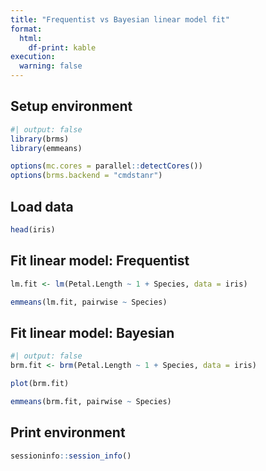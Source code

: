 ```yaml
---
title: "Frequentist vs Bayesian linear model fit"
format:
  html:
    df-print: kable
execution:
  warning: false
---
```


## Setup environment

```r
#| output: false
library(brms)
library(emmeans)

options(mc.cores = parallel::detectCores())
options(brms.backend = "cmdstanr")
```

## Load data

```r
head(iris)
```

## Fit linear model: Frequentist

```r
lm.fit <- lm(Petal.Length ~ 1 + Species, data = iris)
```

```r
emmeans(lm.fit, pairwise ~ Species)
```

## Fit linear model: Bayesian

```r
#| output: false
brm.fit <- brm(Petal.Length ~ 1 + Species, data = iris)
```

```r
plot(brm.fit)
```

```r
emmeans(brm.fit, pairwise ~ Species)
```

## Print environment

```r
sessioninfo::session_info()
```
